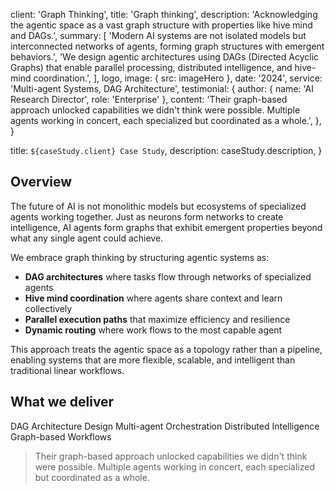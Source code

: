 
  client: 'Graph Thinking',
  title: 'Graph thinking',
  description:
    'Acknowledging the agentic space as a vast graph structure with properties like hive mind and DAGs.',
  summary: [
    'Modern AI systems are not isolated models but interconnected networks of agents, forming graph structures with emergent behaviors.',
    'We design agentic architectures using DAGs (Directed Acyclic Graphs) that enable parallel processing, distributed intelligence, and hive-mind coordination.',
  ],
  logo,
  image: { src: imageHero },
  date: '2024',
  service: 'Multi-agent Systems, DAG Architecture',
  testimonial: {
    author: { name: 'AI Research Director', role: 'Enterprise' },
    content:
      'Their graph-based approach unlocked capabilities we didn&apos;t think were possible. Multiple agents working in concert, each specialized but coordinated as a whole.',
  },
}

  title: `${caseStudy.client} Case Study`,
  description: caseStudy.description,
}

## Overview

The future of AI is not monolithic models but ecosystems of specialized agents working together. Just as neurons form networks to create intelligence, AI agents form graphs that exhibit emergent properties beyond what any single agent could achieve.

We embrace graph thinking by structuring agentic systems as:

- **DAG architectures** where tasks flow through networks of specialized agents
- **Hive mind coordination** where agents share context and learn collectively
- **Parallel execution paths** that maximize efficiency and resilience
- **Dynamic routing** where work flows to the most capable agent

This approach treats the agentic space as a topology rather than a pipeline, enabling systems that are more flexible, scalable, and intelligent than traditional linear workflows.

## What we deliver

<TagList>
  <TagListItem>DAG Architecture Design</TagListItem>
  <TagListItem>Multi-agent Orchestration</TagListItem>
  <TagListItem>Distributed Intelligence</TagListItem>
  <TagListItem>Graph-based Workflows</TagListItem>
</TagList>

<Blockquote
  author={{ name: 'AI Research Director', role: 'Enterprise' }}
  image={{ src: imageJennyWilson }}
>
  Their graph-based approach unlocked capabilities we didn&apos;t think were
  possible. Multiple agents working in concert, each specialized but coordinated
  as a whole.
</Blockquote>

<StatList>
  <StatListItem value="Parallel" label="Execution model" />
  <StatListItem value="50+" label="Agent nodes" />
  <StatListItem value="Emergent" label="Intelligence type" />
  <StatListItem value="∞" label="Scalability" />
</StatList>
